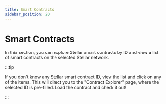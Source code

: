 ```yaml
---
title: Smart Contracts
sidebar_position: 20
---
```



# Smart Contracts

In this section, you can explore Stellar smart contracts by ID and view a list of smart contracts on the selected Stellar network.

:::tip

If you don't know any Stellar smart contract ID, view the list and click on any of the items. This will direct you to the "Contract Explorer" page, where the selected ID is pre-filled. Load the contract and check it out!

:::

<DocCardList />
